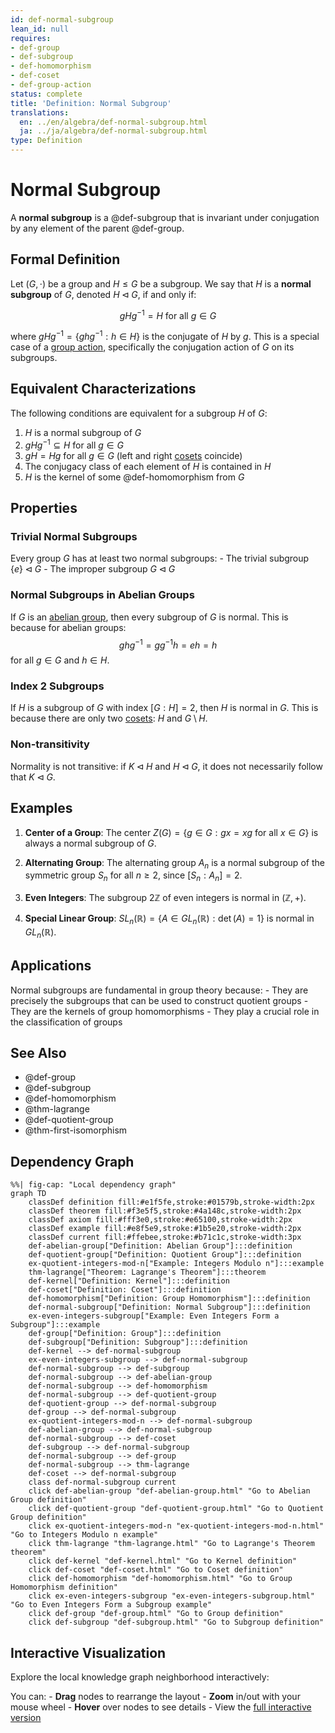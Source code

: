 ```yaml
---
id: def-normal-subgroup
lean_id: null
requires:
- def-group
- def-subgroup
- def-homomorphism
- def-coset
- def-group-action
status: complete
title: 'Definition: Normal Subgroup'
translations:
  en: ../en/algebra/def-normal-subgroup.html
  ja: ../ja/algebra/def-normal-subgroup.html
type: Definition
---
```


# Normal Subgroup {#def-normal-subgroup}

A **normal subgroup** is a @def-subgroup that is invariant under conjugation by any element of the parent @def-group.

## Formal Definition

Let $(G, \cdot)$ be a group and $H \leq G$ be a subgroup. We say that $H$ is a **normal subgroup** of $G$, denoted $H \triangleleft G$, if and only if:

$$gHg^{-1} = H \text{ for all } g \in G$$

where $gHg^{-1} = \{ghg^{-1} : h \in H\}$ is the conjugate of $H$ by $g$. This is a special case of a [group action](def-group-action.qmd), specifically the conjugation action of $G$ on its subgroups.

## Equivalent Characterizations

The following conditions are equivalent for a subgroup $H$ of $G$:

1. $H$ is a normal subgroup of $G$
2. $gHg^{-1} \subseteq H$ for all $g \in G$
3. $gH = Hg$ for all $g \in G$ (left and right [cosets](def-coset.qmd) coincide)
4. The conjugacy class of each element of $H$ is contained in $H$
5. $H$ is the kernel of some @def-homomorphism from $G$

## Properties

### Trivial Normal Subgroups

Every group $G$ has at least two normal subgroups:
- The trivial subgroup $\{e\} \triangleleft G$
- The improper subgroup $G \triangleleft G$

### Normal Subgroups in Abelian Groups

If $G$ is an [abelian group](def-abelian-group.qmd), then every subgroup of $G$ is normal. This is because for abelian groups:
$$ghg^{-1} = gg^{-1}h = eh = h$$
for all $g \in G$ and $h \in H$.

### Index 2 Subgroups

If $H$ is a subgroup of $G$ with index $[G:H] = 2$, then $H$ is normal in $G$. This is because there are only two [cosets](def-coset.qmd): $H$ and $G \setminus H$.

### Non-transitivity

Normality is not transitive: if $K \triangleleft H$ and $H \triangleleft G$, it does not necessarily follow that $K \triangleleft G$.

## Examples

1. **Center of a Group**: The center $Z(G) = \{g \in G : gx = xg \text{ for all } x \in G\}$ is always a normal subgroup of $G$.

2. **Alternating Group**: The alternating group $A_n$ is a normal subgroup of the symmetric group $S_n$ for all $n \geq 2$, since $[S_n : A_n] = 2$.

3. **Even Integers**: The subgroup $2\mathbb{Z}$ of even integers is normal in $(\mathbb{Z}, +)$.

4. **Special Linear Group**: $SL_n(\mathbb{R}) = \{A \in GL_n(\mathbb{R}) : \det(A) = 1\}$ is normal in $GL_n(\mathbb{R})$.

## Applications

Normal subgroups are fundamental in group theory because:
- They are precisely the subgroups that can be used to construct quotient groups
- They are the kernels of group homomorphisms
- They play a crucial role in the classification of groups

## See Also

- @def-group
- @def-subgroup
- @def-homomorphism
- @thm-lagrange
- @def-quotient-group
- @thm-first-isomorphism

## Dependency Graph

```mermaid
%%| fig-cap: "Local dependency graph"
graph TD
    classDef definition fill:#e1f5fe,stroke:#01579b,stroke-width:2px
    classDef theorem fill:#f3e5f5,stroke:#4a148c,stroke-width:2px
    classDef axiom fill:#fff3e0,stroke:#e65100,stroke-width:2px
    classDef example fill:#e8f5e9,stroke:#1b5e20,stroke-width:2px
    classDef current fill:#ffebee,stroke:#b71c1c,stroke-width:3px
    def-abelian-group["Definition: Abelian Group"]:::definition
    def-quotient-group["Definition: Quotient Group"]:::definition
    ex-quotient-integers-mod-n["Example: Integers Modulo n"]:::example
    thm-lagrange["Theorem: Lagrange's Theorem"]:::theorem
    def-kernel["Definition: Kernel"]:::definition
    def-coset["Definition: Coset"]:::definition
    def-homomorphism["Definition: Group Homomorphism"]:::definition
    def-normal-subgroup["Definition: Normal Subgroup"]:::definition
    ex-even-integers-subgroup["Example: Even Integers Form a Subgroup"]:::example
    def-group["Definition: Group"]:::definition
    def-subgroup["Definition: Subgroup"]:::definition
    def-kernel --> def-normal-subgroup
    ex-even-integers-subgroup --> def-normal-subgroup
    def-normal-subgroup --> def-subgroup
    def-normal-subgroup --> def-abelian-group
    def-normal-subgroup --> def-homomorphism
    def-normal-subgroup --> def-quotient-group
    def-quotient-group --> def-normal-subgroup
    def-group --> def-normal-subgroup
    ex-quotient-integers-mod-n --> def-normal-subgroup
    def-abelian-group --> def-normal-subgroup
    def-normal-subgroup --> def-coset
    def-subgroup --> def-normal-subgroup
    def-normal-subgroup --> def-group
    def-normal-subgroup --> thm-lagrange
    def-coset --> def-normal-subgroup
    class def-normal-subgroup current
    click def-abelian-group "def-abelian-group.html" "Go to Abelian Group definition"
    click def-quotient-group "def-quotient-group.html" "Go to Quotient Group definition"
    click ex-quotient-integers-mod-n "ex-quotient-integers-mod-n.html" "Go to Integers Modulo n example"
    click thm-lagrange "thm-lagrange.html" "Go to Lagrange's Theorem theorem"
    click def-kernel "def-kernel.html" "Go to Kernel definition"
    click def-coset "def-coset.html" "Go to Coset definition"
    click def-homomorphism "def-homomorphism.html" "Go to Group Homomorphism definition"
    click ex-even-integers-subgroup "ex-even-integers-subgroup.html" "Go to Even Integers Form a Subgroup example"
    click def-group "def-group.html" "Go to Group definition"
    click def-subgroup "def-subgroup.html" "Go to Subgroup definition"
```

## Interactive Visualization

Explore the local knowledge graph neighborhood interactively:

::: {.graph-viz data-id="def-normal-subgroup" data-width="700" data-height="500"}
:::

You can:
- **Drag** nodes to rearrange the layout
- **Zoom** in/out with your mouse wheel
- **Hover** over nodes to see details
- View the [full interactive version](../../output/interactive/def-normal-subgroup.html){target="_blank"}

